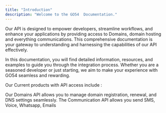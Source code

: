 ```yaml
---
title: "Introduction"
description: "Welcome to the GO54  Documentation."
---
```


Our API is designed to empower developers, streamline workflows, and enhance your applications by providing access to Domains, domain hosting and everything communications. This comprehensive documentation is your gateway to understanding and harnessing the capabilities of our API effectively.

In this documentation, you will find detailed information, resources, and examples to guide you through the integration process. Whether you are a seasoned developer or just starting, we aim to make your experience with GO54 seamless and rewarding.

Our Current products with API access include :

<CardGroup cols={2}>
  <Card title="Domains" icon="globe">
    Our Domains API allows you to manage domain registration, renewal, and DNS settings seamlessly.
  </Card>
  <Card title="Communication" icon="message" href="https://sendchamp.readme.io/">
    The Communication API allows you send SMS, Voice, Whatsapp, Emails
  </Card>
</CardGroup>

